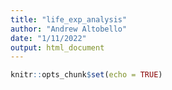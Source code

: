 ```yaml
---
title: "life_exp_analysis"
author: "Andrew Altobello"
date: "1/11/2022"
output: html_document
---
```


```r
knitr::opts_chunk$set(echo = TRUE)
```


```r




```









